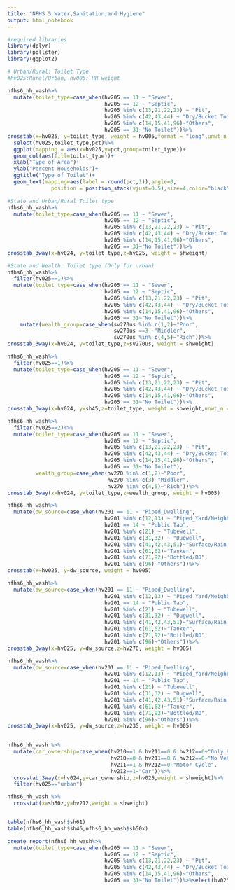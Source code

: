 ```yaml
---
title: "NFHS 5 Water,Sanitation,and Hygiene"
output: html_notebook
---
```


```r
#required libraries
library(dplyr)
library(pollster)
library(ggplot2)
```



```r
# Urban/Rural: Toilet Type
#hv025:Rural/Urban, hv005: HH weight

nfhs6_hh_wash%>%
  mutate(toilet_type=case_when(hv205 == 11 ~ "Sewer",
                               hv205 == 12 ~ "Septic",
                               hv205 %in% c(13,21,22,23) ~ "Pit",
                               hv205 %in% c(42,43,44) ~ "Dry/Bucket Toilet",
                               hv205 %in% c(14,15,41,96)~"Others",
                               hv205 == 31~"No Toilet"))%>%
crosstab(x=hv025, y=toilet_type, weight = hv005,format = "long",unwt_n = TRUE)%>%
  select(hv025,toilet_type,pct)%>%
  ggplot(mapping = aes(x=hv025,y=pct,group=toilet_type))+
  geom_col(aes(fill=toilet_type))+
  xlab("Type of Area")+
  ylab("Percent Households")+
  ggtitle("Type of Toilet")+
  geom_text(mapping=aes(label = round(pct,1)),angle=0,
              position = position_stack(vjust=0.5),size=4,color="black")
```




```r
#State and Urban/Rural Toilet type
nfhs6_hh_wash%>%
  mutate(toilet_type=case_when(hv205 == 11 ~ "Sewer",
                               hv205 == 12 ~ "Septic",
                               hv205 %in% c(13,21,22,23) ~ "Pit",
                               hv205 %in% c(42,43,44) ~ "Dry/Bucket Toilet",
                               hv205 %in% c(14,15,41,96)~"Others",
                               hv205 == 31~"No Toilet"))%>%
crosstab_3way(x=hv024, y=toilet_type,z=hv025, weight = shweight)
```


```r
#State and Wealth: Toilet type (Only for urban)
nfhs6_hh_wash%>%
  filter(hv025==1)%>%
  mutate(toilet_type=case_when(hv205 == 11 ~ "Sewer",
                               hv205 == 12 ~ "Septic",
                               hv205 %in% c(13,21,22,23) ~ "Pit",
                               hv205 %in% c(42,43,44) ~ "Dry/Bucket Toilet",
                               hv205 %in% c(14,15,41,96)~"Others",
                               hv205 == 31~"No Toilet"))%>%
    mutate(wealth_group=case_when(sv270us %in% c(1,2)~"Poor",
                                  sv270us ==3 ~"Middler",
                                  sv270us %in% c(4,5)~"Rich"))%>%
crosstab_3way(x=hv024, y=toilet_type,z=sv270us, weight = shweight)

```

```r

nfhs6_hh_wash%>%
  filter(hv025==1)%>%
  mutate(toilet_type=case_when(hv205 == 11 ~ "Sewer",
                               hv205 == 12 ~ "Septic",
                               hv205 %in% c(13,21,22,23) ~ "Pit",
                               hv205 %in% c(42,43,44) ~ "Dry/Bucket Toilet",
                               hv205 %in% c(14,15,41,96)~"Others",
                               hv205 == 31~"No Toilet"))%>%
crosstab_3way(x=hv024, y=sh45,z=toilet_type, weight = shweight,unwt_n = TRUE)
```


```r
nfhs6_hh_wash%>%
  filter(hv025==2)%>%
  mutate(toilet_type=case_when(hv205 == 11 ~ "Sewer",
                               hv205 == 12 ~ "Septic",
                               hv205 %in% c(13,21,22,23) ~ "Pit",
                               hv205 %in% c(42,43,44) ~ "Dry/Bucket Toilet",
                               hv205 %in% c(14,15,41,96)~"Others",
                               hv205 == 31~"No Toilet"),
         wealth_group=case_when(hv270 %in% c(1,2)~"Poor",
                                hv270 %in% c(3)~"Middler",
                                hv270 %in% c(4,5)~"Rich"))%>%
crosstab_3way(x=hv024, y=toilet_type,z=wealth_group, weight = hv005)
```


```r
nfhs6_hh_wash%>%
  mutate(dw_source=case_when(hv201 == 11 ~ "Piped_Dwelling",
                               hv201 %in% c(12,13) ~ "Piped_Yard/Neighbour",
                               hv201 == 14 ~ "Public Tap",
                               hv201 %in% c(21) ~ "Tubewell",
                               hv201 %in% c(31,32) ~ "Dugwell",
                               hv201 %in% c(41,42,43,51)~"Surface/Rain Water",
                               hv201 %in% c(61,62)~"Tanker",
                               hv201 %in% c(71,92)~"Bottled/RO",
                               hv201 %in% c(96)~"Others"))%>%
crosstab(x=hv025, y=dw_source, weight = hv005)
```

```r
nfhs6_hh_wash%>%
  mutate(dw_source=case_when(hv201 == 11 ~ "Piped_Dwelling",
                               hv201 %in% c(12,13) ~ "Piped_Yard/Neighbour",
                               hv201 == 14 ~ "Public Tap",
                               hv201 %in% c(21) ~ "Tubewell",
                               hv201 %in% c(31,32) ~ "Dugwell",
                               hv201 %in% c(41,42,43,51)~"Surface/Rain Water",
                               hv201 %in% c(61,62)~"Tanker",
                               hv201 %in% c(71,92)~"Bottled/RO",
                               hv201 %in% c(96)~"Others"))%>%
crosstab_3way(x=hv025, y=dw_source,z=hv270, weight = hv005)
```

```r
nfhs6_hh_wash%>%
  mutate(dw_source=case_when(hv201 == 11 ~ "Piped_Dwelling",
                               hv201 %in% c(12,13) ~ "Piped_Yard/Neighbour",
                               hv201 == 14 ~ "Public Tap",
                               hv201 %in% c(21) ~ "Tubewell",
                               hv201 %in% c(31,32) ~ "Dugwell",
                               hv201 %in% c(41,42,43,51)~"Surface/Rain Water",
                               hv201 %in% c(61,62)~"Tanker",
                               hv201 %in% c(71,92)~"Bottled/RO",
                               hv201 %in% c(96)~"Others"))%>%
crosstab_3way(x=hv025, y=dw_source,z=hv235, weight = hv005)
  

```

```r
nfhs6_hh_wash %>%
  mutate(car_ownership=case_when(hv210==1 & hv211==0 & hv212==0~"Only Bicycle",
                                 hv210==0 & hv211==0 & hv212==0~"No Vehicle",
                                 hv211==1 & hv212==0~"Motor Cycle",
                                 hv212==1~"Car"))%>%
  crosstab_3way(x=hv024,y=car_ownership,z=hv025,weight = shweight)%>%
  filter(hv025=="urban")

nfhs6_hh_wash %>%
  crosstab(x=sh50z,y=hv212,weight = shweight)


table(nfhs6_hh_wash$sh61)
table(nfhs6_hh_wash$sh46,nfhs6_hh_wash$sh50x)
```


```r
create_report(nfhs6_hh_wash%>%
  mutate(toilet_type=case_when(hv205 == 11 ~ "Sewer",
                               hv205 == 12 ~ "Septic",
                               hv205 %in% c(13,21,22,23) ~ "Pit",
                               hv205 %in% c(42,43,44) ~ "Dry/Bucket Toilet",
                               hv205 %in% c(14,15,41,96)~"Others",
                               hv205 == 31~"No Toilet"))%>%select(hv025,toilet_type),output_file = "nfhs_toilet.html",output_dir = getwd(),report_title = "WASH-NFHS5",y = "toilet_type")
```

